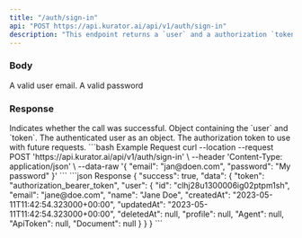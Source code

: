 ```yaml
---
title: "/auth/sign-in"
api: "POST https://api.kurator.ai/api/v1/auth/sign-in"
description: "This endpoint returns a `user` and a authorization `token`."
---
```


### Body

<ParamField body="email" type="string">
  A valid user email.
</ParamField>

<ParamField body="password" type="string">
  A valid password
</ParamField>

### Response

<ResponseField name="success" type="boolean">
  Indicates whether the call was successful.
</ResponseField>

<ResponseField name="data" type="object">
  Object containing the `user` and `token`.
</ResponseField>

<Expandable title="data object">
  <ResponseField name="user" type="object">
    The authenticated user as an object.
  </ResponseField>
  <ResponseField name="token" type="string">
    The authorization token to use with future requests.
  </ResponseField>
</Expandable>

<RequestExample>
```bash Example Request
curl --location --request POST 'https://api.kurator.ai/api/v1/auth/sign-in' \
--header 'Content-Type: application/json' \
--data-raw '{
    "email": "jan@doen.com",
    "password": "My password"
}'
```
</RequestExample>

<ResponseExample>
```json Response
{
  "success": true,
  "data": {
    "token": "authorization_bearer_token",
    "user": {
      "id": "clhj28u1300006ig02ptpm1sh",
      "email": "jane@doe.com",
      "name": "Jane Doe",
      "createdAt": "2023-05-11T11:42:54.323000+00:00",
      "updatedAt": "2023-05-11T11:42:54.323000+00:00",
      "deletedAt": null,
      "profile": null,
      "Agent": null,
      "ApiToken": null,
      "Document": null
    }
  }
}
```
</ResponseExample>
